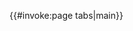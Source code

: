 <templatestyles src="Template:Tabs/styles.css" />
{{#invoke:page tabs|main}}<noinclude>
{{Tabs/sandbox|id=0
|color=Taronja
|bt1=中文
|bt2=意大利语
|bt3=英语
|link1=Template:Tabs/testcases#中文
|link2=Template:Tabs/testcases#意大利语
|link3=Template:Tabs/testcases#英语
|bticon1=[[File:Nuvola_apps_kuickshow.png|16px]]
|bticon3=[[File:Nuvola_apps_kuickshow.png|16px]]
|tab1=维基百科，自由的百科全书
|tab2=Da Wikipedia, l'enciclopedia libera.
|tab3=From Wikipedia, the free encyclopedia
|sel=2
}}
{{documentation}}</noinclude>